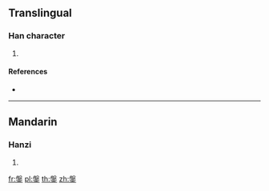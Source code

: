 {{character info/new}}
==Translingual==

===Han character===
{{Han char|rn=167|rad=金|as=10|sn=18|four=|canj=HEC}}

# {{defn|Han|sort=金10}}

====References====
* {{Han ref|kx=1317.170|dkj=40720|dj=1817.140|hdz=64242.050|uh=939C|ud=37788}}

----

==Mandarin==

===Hanzi===
{{cmn-hanzi|pin=[[pán]] ([[pan2]])|wg=p'an<sup>2</sup>}}

# {{defn|lang=cmn|sort=金10}}

[[fr:鎜]]
[[pl:鎜]]
[[th:鎜]]
[[zh:鎜]]